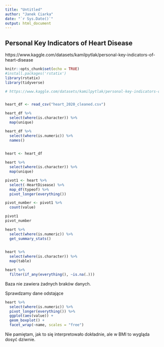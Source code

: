 ```yaml
---
title: "Untitled"
author: "Janek Ciarka"
date: "`r Sys.Date()`"
output: html_document
---
```


## Personal Key Indicators of Heart Disease
https://www.kaggle.com/datasets/kamilpytlak/personal-key-indicators-of-heart-disease

```r
knitr::opts_chunk$set(echo = TRUE)
#install.packages('rstatix')
library(rstatix)
library(tidyverse)
```

```r
# https://www.kaggle.com/datasets/kamilpytlak/personal-key-indicators-of-heart-disease


heart_df <- read_csv("heart_2020_cleaned.csv")

heart_df %>% 
  select(where(is.character)) %>% 
  map(unique)

heart_df %>% 
  select(where(is.numeric)) %>% 
  names()
  


```

```r

heart <- heart_df

heart %>% 
  select(where(is.character)) %>% 
  map(unique) 

```

```r
pivot1 <- heart %>% 
  select(-HeartDisease) %>% 
  map_df(typeof) %>% 
  pivot_longer(everything()) 

pivot_number <- pivot1 %>% 
  count(value)

pivot1
pivot_number

```

```r
heart %>% 
  select(where(is.numeric)) %>% 
  get_summary_stats()
  


```

```r

heart %>% 
  select(where(is.character)) %>% 
  map(table)


```


```r

heart %>% 
  filter(if_any(everything(), ~is.na(.)))


```

Baza nie zawiera żadnych braków danych.

Sprawdzamy dane odstające

```r
heart %>% 
  select(where(is.numeric)) %>% 
  pivot_longer(everything()) %>% 
  ggplot(aes(value)) +
  geom_boxplot() +
  facet_wrap(~name, scales = "free")
```

Nie pamiętam, jak to się interpretowało dokładnie, ale w BMI to wygląda dosyć dziwnie.

